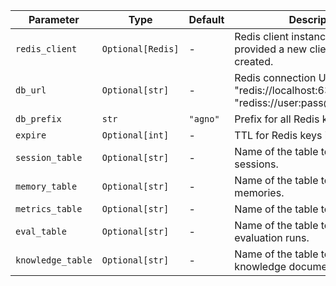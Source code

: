 | Parameter                    | Type               | Default | Description                                                |
| ---------------------------- | ------------------ | ------- | ---------------------------------------------------------- |
| `redis_client`               | `Optional[Redis]`  | -       | Redis client instance to use. If not provided a new client will be created. |
| `db_url`                     | `Optional[str]`    | -       | Redis connection URL (e.g., "redis://localhost:6379/0" or "rediss://user:pass@host:port/db") |
| `db_prefix`                  | `str`              | `"agno"`| Prefix for all Redis keys.                                |
| `expire`                     | `Optional[int]`    | -       | TTL for Redis keys in seconds.                            |
| `session_table`              | `Optional[str]`    | -       | Name of the table to store sessions.                      |
| `memory_table`               | `Optional[str]`    | -       | Name of the table to store memories.                      |
| `metrics_table`              | `Optional[str]`    | -       | Name of the table to store metrics.                       |
| `eval_table`                 | `Optional[str]`    | -       | Name of the table to store evaluation runs.               |
| `knowledge_table`            | `Optional[str]`    | -       | Name of the table to store knowledge documents.            |